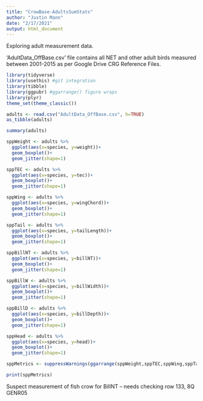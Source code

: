```yaml
---
title: "CrowBase-AdultsSumStats"
author: "Justin Mann"
date: "2/17/2021"
output: html_document
---
```


Exploring adult measurement data. 

'AdultData_OffBase.csv' file contains all NET and other adult birds measured between 2001-2015 as per Google Drive CRG Reference Files.

```r
library(tidyverse) 
library(usethis) #git integration
library(tibble)
library(ggpubr) #ggarrange() figure wraps
library(plyr)
theme_set(theme_classic())
```


```r
adults <- read.csv("AdultData_OffBase.csv", h=TRUE)
as_tibble(adults)
```


```r
summary(adults)
```


```r
sppWeight <- adults %>%
  ggplot(aes(x=species, y=weight))+
  geom_boxplot()+
  geom_jitter(shape=1)

sppTEC <- adults %>%
  ggplot(aes(x=species, y=tec))+
  geom_boxplot()+
  geom_jitter(shape=1)

sppWing <- adults %>%
  ggplot(aes(x=species, y=wingChord))+
  geom_boxplot()+
  geom_jitter(shape=1) 

sppTail <- adults %>%
  ggplot(aes(x=species, y=tailLength))+
  geom_boxplot()+
  geom_jitter(shape=1)

sppBillNT <- adults %>%
  ggplot(aes(x=species, y=billNT))+
  geom_boxplot()+
  geom_jitter(shape=1)

sppBillW <- adults %>%
  ggplot(aes(x=species, y=billWidth))+
  geom_boxplot()+
  geom_jitter(shape=1)

sppBillD <- adults %>%
  ggplot(aes(x=species, y=billDepth))+
  geom_boxplot()+
  geom_jitter(shape=1)

sppHead <- adults %>%
  ggplot(aes(x=species, y=head))+
  geom_boxplot()+
  geom_jitter(shape=1)

sppMetrics <- suppressWarnings(ggarrange(sppWeight,sppTEC,sppWing,sppTail,sppBillNT,sppBillW,sppBillW,sppHead))

print(sppMetrics)
```
Suspect measurement of fish crow for BillNT -- needs checking
row 133, 8Q GENR05 
